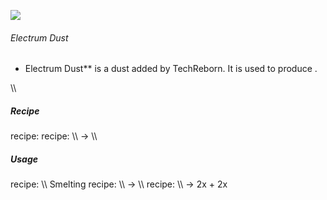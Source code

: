 ![](/mods/techreborn/electrum_dust.png)

###### Electrum Dust


- Electrum Dust** is a dust added by TechReborn. It is used to
        produce
        <Mcitem id="techreborn:electrum_ingot"/>.

\\\\

##### Recipe

<Mcitem id="minecraft:crafting_table"/> recipe:
<Recipe recipe=" input techreborn:small_pile_of_electrum_dust
techreborn:small_pile_of_electrum_dust air input
techreborn:small_pile_of_electrum_dust
techreborn:small_pile_of_electrum_dust air input air air air output
techreborn:electrum_dust "/>
<Mcitem id="techreborn:grinder"/> recipe: \\\\
<Mcitem id="techreborn:electrum_ingot"/> -\>
<Mcitem id="techreborn:electrum_dust"/> \\\\

##### Usage

<Mcitem id="minecraft:crafting_table"/> recipe:
<Recipe recipe=" input air air air input air techreborn:electrum_dust
air input air air air output techreborn:small_pile_of_electrum_dust,4
"/> \\\\ Smelting recipe: \\\\
<Mcitem id="techreborn:electrum_dust"/> -\>
<Mcitem id="techreborn:electrum_ingot"/> \\\\
<Mcitem id="techreborn:industrial_centrifuge"/>
recipe: \\\\ <Mcitem id="techreborn:electrum_dust"/>
-\>
2x<Mcitem id="techreborn:small_pile_of_gold_dust"/> +
2x<Mcitem id="techreborn:small_pile_of_silver_dust"/>
